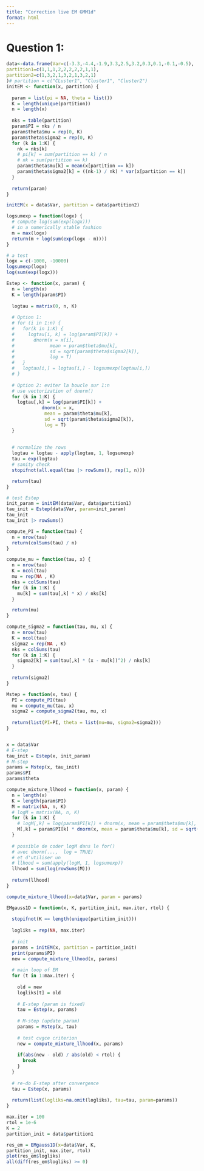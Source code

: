 ```yaml
---
title: "Correction live EM GMM1d"
format: html
---
```




# Question 1:

```r
data<-data.frame(Var=c(-3.3,-4.4,-1.9,3.3,2.5,3.2,0.3,0.1,-0.1,-0.5),
partition1=c(1,1,1,2,2,2,2,2,1,1),
partition2=c(1,3,2,1,3,2,1,3,2,1)
)# partition = c("CLuster1", "Cluster1", "Cluster2")
initEM <- function(x, partition) {
  
  param = list(pi = NA, theta = list())
  K = length(unique(partition))
  n = length(x)  
  
  nks = table(partition)
  param$PI = nks / n
  param$theta$mu = rep(0, K)
  param$theta$sigma2 = rep(0, K)
  for (k in 1:K) {
    nk = nks[k]
    # pi[k] = sum(partition == k) / n
    # nk = sum(partition == k)
    param$theta$mu[k] = mean(x[partition == k])
    param$theta$sigma2[k] = ((nk-1) / nk) * var(x[partition == k])
  }
  
  return(param)
}

initEM(x = data$Var, partition = data$partition2)
```

```r

logsumexp = function(logx) {
  # compute log(sum(exp(logx)))
  # in a numerically stable fashion
  m = max(logx)
  return(m + log(sum(exp(logx - m))))
}

# a test
logx = c(-1000, -10000)
logsumexp(logx)
log(sum(exp(logx)))

Estep <- function(x, param) {
  n = length(x)
  K = length(param$PI)
  
  logtau = matrix(0, n, K)
  
  # Option 1:
  # for (i in 1:n) {
  #   for(k in 1:K) {
  #     logtau[i, k] = log(param$PI[k]) + 
  #       dnorm(x = x[i], 
  #             mean = param$theta$mu[k],
  #             sd = sqrt(param$theta$sigma2[k]), 
  #             log = T)
  #   }
  #   logtau[i,] = logtau[i,] - logsumexp(logtau[i,])
  # }
  
  # Option 2: eviter la boucle sur 1:n
  # use vectorization of dnorm()
  for (k in 1:K) {
    logtau[,k] = log(param$PI[k]) +
             dnorm(x = x, 
              mean = param$theta$mu[k],
              sd = sqrt(param$theta$sigma2[k]), 
              log = T)
  }
  
  
  # normalize the rows
  logtau = logtau - apply(logtau, 1, logsumexp)
  tau = exp(logtau)
  # sanity check 
  stopifnot(all.equal(tau |> rowSums(), rep(1, n)))

  return(tau)
}

# test Estep
init_param = initEM(data$Var, data$partition1)
tau_init = Estep(data$Var, param=init_param)
tau_init
tau_init |> rowSums()
```

```r
compute_PI = function(tau) {
  n = nrow(tau)
  return(colSums(tau) / n)
}

compute_mu = function(tau, x) {
  n = nrow(tau)
  K = ncol(tau)
  mu = rep(NA , K)
  nks = colSums(tau)
  for (k in 1:K) {
    mu[k] = sum(tau[,k] * x) / nks[k]
  }

  return(mu)
}

compute_sigma2 = function(tau, mu, x) {
  n = nrow(tau)
  K = ncol(tau)
  sigma2 = rep(NA , K)
  nks = colSums(tau)
  for (k in 1:K) {
    sigma2[k] = sum(tau[,k] * (x - mu[k])^2) / nks[k]
  }
  
  return(sigma2)
}

Mstep = function(x, tau) {
  PI = compute_PI(tau)
  mu = compute_mu(tau, x)
  sigma2 = compute_sigma2(tau, mu, x)
  
  return(list(PI=PI, theta = list(mu=mu, sigma2=sigma2)))
}


x = data$Var
# E-step
tau_init = Estep(x, init_param)
# M-step
params = Mstep(x, tau_init)
params$PI
params$theta
```

```r
compute_mixture_llhood = function(x, param) {
  n = length(x)
  K = length(param$PI)
  M = matrix(NA, n, K)
  # logM = matrix(NA, n, K)
  for (k in 1:K) {
    # logM[,k] = log(param$PI[k]) + dnorm(x, mean = param$theta$mu[k], sd = sqrt(param$theta$sigma2[k]), log = TRUE) # computations in logspace
    M[,k] = param$PI[k] * dnorm(x, mean = param$theta$mu[k], sd = sqrt(param$theta$sigma2[k]), log = FALSE)
  }
  
  # possible de coder logM dans le for()
  # avec dnorm(...,  log = TRUE)
  # et d'utiliser un 
  # llhood = sum(apply(logM, 1, logsumexp)) 
  llhood = sum(log(rowSums(M)))
  
  return(llhood)
}

compute_mixture_llhood(x=data$Var, param = params)
```
```r
EMgauss1D = function(x, K, partition_init, max.iter, rtol) {
  
  stopifnot(K == length(unique(partition_init)))
  
  logliks = rep(NA, max.iter)
  
  # init
  params = initEM(x, partition = partition_init)
  print(params$PI)
  new = compute_mixture_llhood(x, params)
  
  # main loop of EM
  for (t in 1:max.iter) {
    
    old = new
    logliks[t] = old
    
    # E-step (param is fixed)
    tau = Estep(x, params)
    
    # M-step (update param)
    params = Mstep(x, tau)
    
    # test cvgce criterion
    new = compute_mixture_llhood(x, params)
    
    if(abs(new - old) / abs(old) < rtol) {
      break
    }
  }
  
  # re-do E-step after convergence
  tau = Estep(x, params)
  
  return(list(logliks=na.omit(logliks), tau=tau, param=params))
}

max.iter = 100
rtol = 1e-6
K = 2
partition_init = data$partition1

res_em = EMgauss1D(x=data$Var, K,
partition_init, max.iter, rtol)
plot(res_em$logliks)
all(diff(res_em$logliks) >= 0)
```

